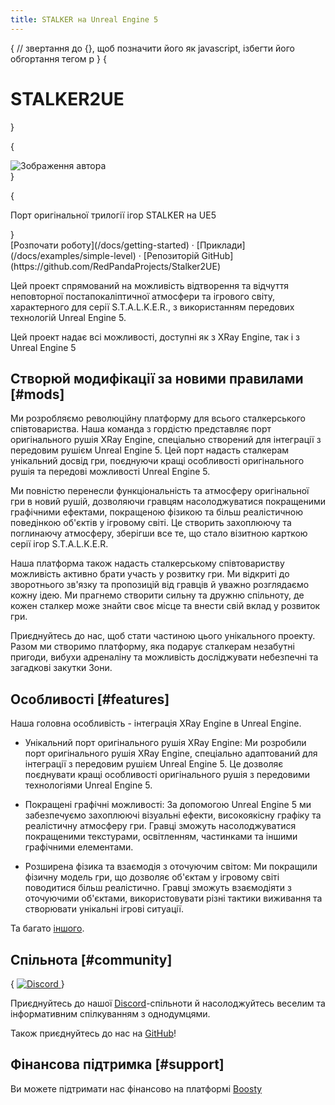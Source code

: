 ```yaml
---
title: STALKER на Unreal Engine 5
---
```






{
// звертання до {}, щоб позначити його як javascript, ізбегти його обгортання тегом p
}
{<h1 className="invisible">STALKER2UE</h1>}

{

<div className={style.logo}>
  <Image
        src="/img/pages/index/STALKER2UE-Logo.png"
        width={500}
        height={256}
        alt="Зображення автора"
        priority={true}
        className={style.logo_center}
      />
</div>
}

{

<p className="text-center text-lg mb-2 text-white-600 md:!text-2xl">Порт оригінальної трилогії ігор STALKER на UE5</p>
}

<div className="mt-8 mb-8 text-center">
  [Розпочати роботу](/docs/getting-started) · [Приклади](/docs/examples/simple-level) · [Репозиторій GitHub](https://github.com/RedPandaProjects/Stalker2UE)
</div>

Цей проект спрямований на можливість відтворення та відчуття неповторної постапокаліптичної атмосфери та ігрового світу, характерного для серії S.T.A.L.K.E.R., з використанням передових технологій Unreal Engine 5.

<Callout type="info" emoji="ℹ️">
  Цей проект надає всі можливості, доступні як з XRay Engine, так і з Unreal Engine 5
</Callout>

## Створюй модифікації за новими правилами [#mods]

Ми розробляємо революційну платформу для всього сталкерського співтовариства. Наша команда з гордістю представляє порт оригінального рушія XRay Engine, спеціально створений для інтеграції з передовим рушієм Unreal Engine 5. Цей порт надасть сталкерам унікальний досвід гри, поєднуючи кращі особливості оригінального рушія та передові можливості Unreal Engine 5.

Ми повністю перенесли функціональність та атмосферу оригінальної гри в новий рушій, дозволяючи гравцям насолоджуватися покращеними графічними ефектами, покращеною фізикою та більш реалістичною поведінкою об'єктів у iгровому світі. Це створить захоплюючу та поглинаючу атмосферу, зберігши все те, що стало візитною карткою серії ігор S.T.A.L.K.E.R.

Наша платформа також надасть сталкерському співтовариству можливість активно брати участь у розвитку гри. Ми відкриті до зворотнього зв'язку та пропозицій від гравців й уважно розглядаємо кожну ідею. Ми прагнемо створити сильну та дружню спільноту, де кожен сталкер може знайти своє місце та внести свій вклад у розвиток гри.

Приєднуйтесь до нас, щоб стати частиною цього унікального проекту. Разом ми створимо платформу, яка подарує сталкерам незабутні пригоди, вибухи адреналіну та можливість досліджувати небезпечні та загадкові закутки Зони.

## Особливості [#features]

Наша головна особливість - інтеграція XRay Engine в Unreal Engine.

- Унікальний порт оригінального рушія XRay Engine: Ми розробили порт оригінального рушія XRay Engine, спеціально адаптований для інтеграції з передовим рушієм Unreal Engine 5. Це дозволяє поєднувати кращі особливості оригінального рушія з передовими технологіями Unreal Engine 5.

- Покращені графічні можливості: За допомогою Unreal Engine 5 ми забезпечуємо захоплюючі візуальні ефекти, високоякісну графіку та реалістичну атмосферу гри. Гравці зможуть насолоджуватися покращеними текстурами, освітленням, частинками та іншими графічними елементами.

- Розширена фізика та взаємодія з оточуючим світом: Ми покращили фізичну модель гри, що дозволяє об'єктам у iгровому світі поводитися більш реалістично. Гравці зможуть взаємодіяти з оточуючими об'єктами, використовувати різні тактики виживання та створювати унікальні iгрові ситуації.

Та багато [іншого](https://www.unrealengine.com/).

## Спільнота [#community]

<p className="flex h-6 mt-4">
{
<a href="https://discord.gg/red-projects-530968529311367178" target="_blank" rel="noopener noreferrer">
  <img alt="Discord" src="https://img.shields.io/discord/530968529311367178?logo=discord&label=Discord" className="inline-block mr-2"/>
</a>
}
</p>

Приєднуйтесь до нашої [Discord](https://discord.gg/red-projects-530968529311367178)-спільноти й насолоджуйтесь веселим та інформативним спілкуванням з однодумцями.

Також приєднуйтесь до нас на [GitHub](https://github.com/RedPandaProjects/Stalker2UE)!

## Фінансова підтримка [#support]

Ви можете підтримати нас фінансово на платформі [Boosty](https://boosty.to/stalker2ue)
